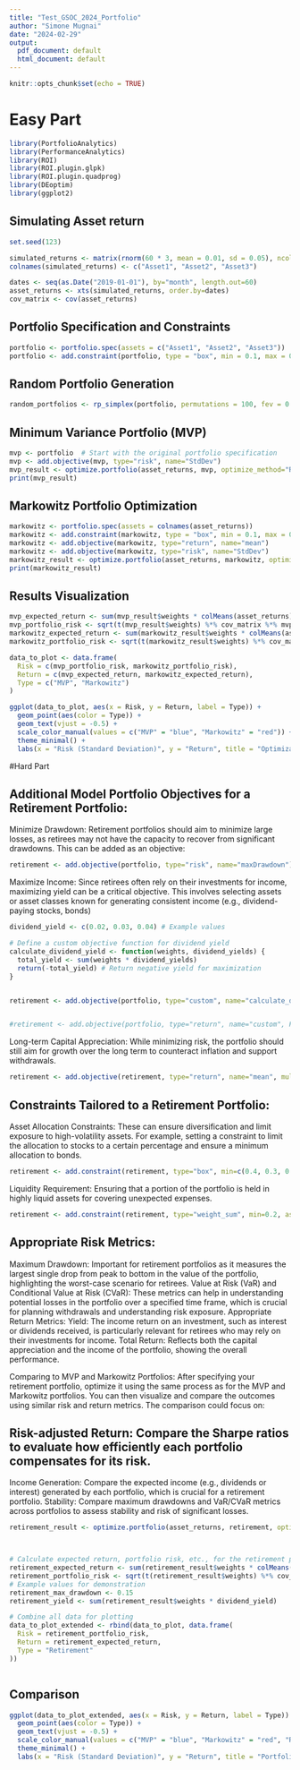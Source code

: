 ---
title: "Test_GSOC_2024_Portfolio"
author: "Simone Mugnai"
date: "2024-02-29"
output:
  pdf_document: default
  html_document: default
---

```{r setup, include=FALSE}
knitr::opts_chunk$set(echo = TRUE)
```

# Easy Part

```{r}
library(PortfolioAnalytics)
library(PerformanceAnalytics)
library(ROI)
library(ROI.plugin.glpk)
library(ROI.plugin.quadprog)
library(DEoptim)
library(ggplot2)

```

## Simulating Asset return

```{r}
set.seed(123)

simulated_returns <- matrix(rnorm(60 * 3, mean = 0.01, sd = 0.05), ncol = 3)
colnames(simulated_returns) <- c("Asset1", "Asset2", "Asset3")

dates <- seq(as.Date("2019-01-01"), by="month", length.out=60)
asset_returns <- xts(simulated_returns, order.by=dates)
cov_matrix <- cov(asset_returns)

```

## Portfolio Specification and Constraints

```{r}
portfolio <- portfolio.spec(assets = c("Asset1", "Asset2", "Asset3"))
portfolio <- add.constraint(portfolio, type = "box", min = 0.1, max = 0.9)

```

## Random Portfolio Generation

```{r}
random_portfolios <- rp_simplex(portfolio, permutations = 100, fev = 0:5)

```

## Minimum Variance Portfolio (MVP)

```{r}
mvp <- portfolio  # Start with the original portfolio specification
mvp <- add.objective(mvp, type="risk", name="StdDev")
mvp_result <- optimize.portfolio(asset_returns, mvp, optimize_method="ROI", trace=TRUE)
print(mvp_result)

```


## Markowitz Portfolio Optimization

```{r}
markowitz <- portfolio.spec(assets = colnames(asset_returns))
markowitz <- add.constraint(markowitz, type = "box", min = 0.1, max = 0.9)
markowitz <- add.objective(markowitz, type="return", name="mean")
markowitz <- add.objective(markowitz, type="risk", name="StdDev")
markowitz_result <- optimize.portfolio(asset_returns, markowitz, optimize_method="ROI", trace=TRUE)
print(markowitz_result)

```


## Results Visualization

```{r}

mvp_expected_return <- sum(mvp_result$weights * colMeans(asset_returns))
mvp_portfolio_risk <- sqrt(t(mvp_result$weights) %*% cov_matrix %*% mvp_result$weights)
markowitz_expected_return <- sum(markowitz_result$weights * colMeans(asset_returns))
markowitz_portfolio_risk <- sqrt(t(markowitz_result$weights) %*% cov_matrix %*% markowitz_result$weights)

data_to_plot <- data.frame(
  Risk = c(mvp_portfolio_risk, markowitz_portfolio_risk),
  Return = c(mvp_expected_return, markowitz_expected_return),
  Type = c("MVP", "Markowitz")
)

ggplot(data_to_plot, aes(x = Risk, y = Return, label = Type)) +
  geom_point(aes(color = Type)) +
  geom_text(vjust = -0.5) +
  scale_color_manual(values = c("MVP" = "blue", "Markowitz" = "red")) +
  theme_minimal() +
  labs(x = "Risk (Standard Deviation)", y = "Return", title = "Optimization Results")

```


#Hard Part


## Additional Model Portfolio Objectives for a Retirement Portfolio:

Minimize Drawdown: Retirement portfolios should aim to minimize large losses, as retirees may not have the capacity to recover from significant drawdowns. This can be added as an objective:

```{r}
retirement <- add.objective(portfolio, type="risk", name="maxDrawdown")

```

Maximize Income: Since retirees often rely on their investments for income, maximizing yield can be a critical objective. This involves selecting assets or asset classes known for generating consistent income (e.g., dividend-paying stocks, bonds)

```{r}

dividend_yield <- c(0.02, 0.03, 0.04) # Example values 

# Define a custom objective function for dividend yield
calculate_dividend_yield <- function(weights, dividend_yields) {
  total_yield <- sum(weights * dividend_yields)
  return(-total_yield) # Return negative yield for maximization
}


retirement <- add.objective(portfolio, type="custom", name="calculate_dividend_yield", FUN=calculate_dividend_yield, arguments=list(dividend_yields=dividend_yield))


#retirement <- add.objective(portfolio, type="return", name="custom", FUN="sum", arguments=list(x=dividend_yield))
```

Long-term Capital Appreciation: While minimizing risk, the portfolio should still aim for growth over the long term to counteract inflation and support withdrawals.

```{r}
retirement <- add.objective(retirement, type="return", name="mean", multiplier=1)
```

## Constraints Tailored to a Retirement Portfolio:

Asset Allocation Constraints: These can ensure diversification and limit exposure to high-volatility assets. For example, setting a constraint to limit the allocation to stocks to a certain percentage and ensure a minimum allocation to bonds.

```{r}
retirement <- add.constraint(retirement, type="box", min=c(0.4, 0.3, 0.2), max=c(0.6, 0.5, 0.4), asset=c("Stocks", "Bonds", "Cash"))

```

Liquidity Requirement: Ensuring that a portion of the portfolio is held in highly liquid assets  for covering unexpected expenses.

```{r}
retirement <- add.constraint(retirement, type="weight_sum", min=0.2, asset="Cash")

```

## Appropriate Risk Metrics:
Maximum Drawdown: Important for retirement portfolios as it measures the largest single drop from peak to bottom in the value of the portfolio, highlighting the worst-case scenario for retirees.
Value at Risk (VaR) and Conditional Value at Risk (CVaR): These metrics can help in understanding potential losses in the portfolio over a specified time frame, which is crucial for planning withdrawals and understanding risk exposure.
Appropriate Return Metrics:
Yield: The income return on an investment, such as interest or dividends received, is particularly relevant for retirees who may rely on their investments for income.
Total Return: Reflects both the capital appreciation and the income of the portfolio, showing the overall performance.

Comparing to MVP and Markowitz Portfolios:
After specifying your retirement portfolio, optimize it using the same process as for the MVP and Markowitz portfolios. You can then visualize and compare the outcomes using similar risk and return metrics. The comparison could focus on:

## Risk-adjusted Return: Compare the Sharpe ratios to evaluate how efficiently each portfolio compensates for its risk.
Income Generation: Compare the expected income (e.g., dividends or interest) generated by each portfolio, which is crucial for a retirement portfolio.
Stability: Compare maximum drawdowns and VaR/CVaR metrics across portfolios to assess stability and risk of significant losses.


```{r}


retirement_result <- optimize.portfolio(asset_returns, retirement, optimize_method="DEoptim", trace=TRUE)




```

```{r}

# Calculate expected return, portfolio risk, etc., for the retirement portfolio
retirement_expected_return <- sum(retirement_result$weights * colMeans(asset_returns))
retirement_portfolio_risk <- sqrt(t(retirement_result$weights) %*% cov_matrix %*% retirement_result$weights)
# Example values for demonstration
retirement_max_drawdown <- 0.15 
retirement_yield <- sum(retirement_result$weights * dividend_yield)

# Combine all data for plotting
data_to_plot_extended <- rbind(data_to_plot, data.frame(
  Risk = retirement_portfolio_risk,
  Return = retirement_expected_return,
  Type = "Retirement"
))



```

## Comparison

```{r}
ggplot(data_to_plot_extended, aes(x = Risk, y = Return, label = Type)) +
  geom_point(aes(color = Type)) +
  geom_text(vjust = -0.5) +
  scale_color_manual(values = c("MVP" = "blue", "Markowitz" = "red", "Retirement" = "green")) +
  theme_minimal() +
  labs(x = "Risk (Standard Deviation)", y = "Return", title = "Portfolio Optimization Comparison")



```

